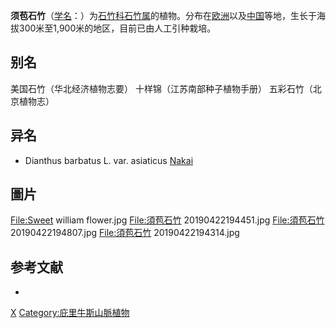{{NoteTA|zh-hans:须苞石竹;zh-hant:鬚苞石竹;}}
{{Speciesbox 
| genus = Dianthus
| species = barbatus
| image = The Botanical Magazine, Plate 207 (Volume 6, 1793).png
| image_caption = 《[[柯蒂斯植物學雜誌|植物學雜誌]]》(1793)<br>''Dianthus barbatus''
| authority = [[卡爾·林奈|L.]]
| subdivision_ranks =[[变种|变种]]
| subdivision =
* 须苞石竹 ''D. b.'' var. ''barbatus''
* [[头石竹|头石竹]] ''D. b.'' var. ''asiaticus''
}}

'''须苞石竹'''（[[学名|学名]]：{{lang|la|''Dianthus barbatus''}}）为[[石竹科|石竹科]][[石竹属|石竹属]]的植物。分布在[[欧洲|欧洲]]以及[[中国|中国]]等地，生长于海拔300米至1,900米的地区，目前已由人工引种栽培。

== 别名 ==
美国石竹（华北经济植物志要） 十样锦（江苏南部种子植物手册） 五彩石竹（北京植物志）

== 异名 ==
* Dianthus barbatus L. var. asiaticus [[中井猛之进|Nakai]]

== 圖片 ==
<gallery>
File:Sweet william flower.jpg 
File:須苞石竹 20190422194451.jpg
File:須苞石竹 20190422194807.jpg
File:須苞石竹 20190422194314.jpg
</gallery>

== 参考文献 ==
<div class="references-small">
* {{cite web| url =http://www.bioinfo.cn/db05/KmzwSpecies.php?action=view&id=1860| title =须苞石竹（原变种）| work =《中国高等植物数据库全库》| publisher =中国科学院微生物研究所| author =昆明植物研究所| accessdate =2009-02-22| deadurl =yes| archiveurl =https://web.archive.org/web/20160305010131/http://www.bioinfo.cn/db05/KmzwSpecies.php?action=view&id=1860| archivedate =2016-03-05}}
</div>
{{Taxonbar|from=Q161745}}

[[Category:石竹属|X]]
[[Category:庇里牛斯山脈植物|Category:庇里牛斯山脈植物]]

{{植物小作品}}